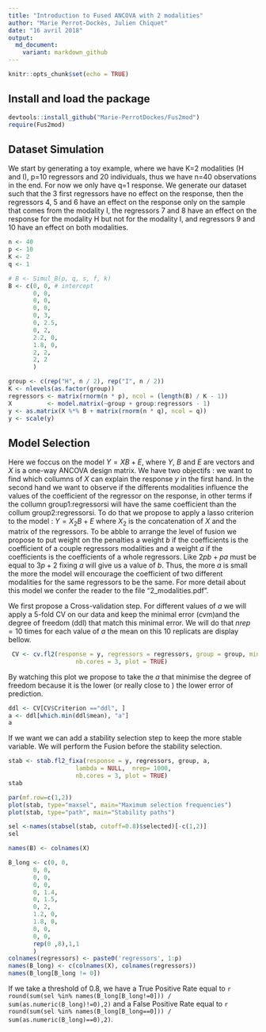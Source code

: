 ```yaml
---
title: "Introduction to Fused ANCOVA with 2 modalities"
author: "Marie Perrot-Dockès, Julien Chiquet"
date: "16 avril 2018"
output:
  md_document:
    variant: markdown_github
---
```


```r
knitr::opts_chunk$set(echo = TRUE)
```

## Install and load the package

```r
devtools::install_github("Marie-PerrotDockes/Fus2mod")
require(Fus2mod)

```

## Dataset Simulation

We start by generating a toy example, where we have K=2 modalities (H and I), p=10 regressors and 20 individuals, thus we have n=40 observations in the end.
For now we only have q=1 response.
We generate our dataset such that the 3 first regressors have no effect on the response, then the regressors 4, 5 and 6 have an effect on the response only on the sample that comes from the modality I, the regressors 7 and 8 have an effect on the response for the modality H but not for the modality I, and regressors 9 and 10 have an effect on both modalities.

```r
n <- 40
p <- 10
K <- 2
q <- 1

# B <- Simul_B(p, q, s, f, k)
B <- c(0, 0, # intercept
       0, 0,
       0, 0,
       0, 0,
       0, 3,
       0, 2.5,
       0, 2,
       2.2, 0,
       1.8, 0,
       2, 2,
       2, 2
       )

group <- c(rep("H", n / 2), rep("I", n / 2))
K <- nlevels(as.factor(group))
regressors <- matrix(rnorm(n * p), ncol = (length(B) / K - 1))
X          <- model.matrix(~group + group:regressors - 1)
y <- as.matrix(X %*% B + matrix(rnorm(n * q), ncol = q))
y <- scale(y)
```

## Model Selection

Here we foccus on the model $Y=XB+E$, where $Y$, $B$ and $E$ are vectors and $X$ is a one-way ANCOVA design matrix. We have two objectifs : we want to find which collumns of $X$ can explain the response $y$ in the first hand. In the second hand we want to observe if the differents modalities influence the values of the coefficient of the regressor on the response, in other terms if the collumn group1:regressorsi will have the same coefficient than the collum group2:regressorsi. 
To do that we propose to apply a lasso criterion to the model : $Y=X_2B+E$ where $X_2$ is the concatenation of $X$ and the matrix of the regressors. To be abble to arrange the level of fusion we propose to put weight on the penalties a weight $b$ if the coefficients is the coefficient of a couple regressors modalities and a weight $a$ if the coefficients is the coefficients of a whole regressors. Like $2pb+pa$ must be equal to $3p+2$ fixing $a$ will give us a value of $b$. Thus, the more $a$ is small the more the model will encourage the coefficient of two different modalities for the same regressors to be the same. 
For more detail about this model we confer the reader to the file "2_modalities.pdf".

We first propose a Cross-validation step. For different values of $a$  we will apply a 5-fold CV on our data and keep the minimal error (cvm)and the degree of freedom (ddl) that match this minimal error. We will do that $nrep =10$ times  for each value of $a$ the mean on this 10 replicats  are display bellow.

```r
 CV <- cv.fl2(response = y, regressors = regressors, group = group, mina = 0.1, nfold = 5, nrep= 10,
                   nb.cores = 3, plot = TRUE)
```

By watching this plot we propose to take the $a$ that minimise the degree of freedom because it is the lower (or really close to ) the lower error of prediction.


```r
ddl <- CV[CV$Criterion =="ddl", ]
a <- ddl[which.min(ddl$mean), "a"]
a
```

If we want we can add a stability selection step to keep the more stable variable. 
We will perform the Fusion before the stability selection.

```r
stab <- stab.fl2_fixa(response = y, regressors, group, a,
                   lambda = NULL,  nrep= 1000,
                   nb.cores = 3, plot = TRUE)
stab
```

```r
par(mf.row=c(1,2))
plot(stab, type="maxsel", main="Maximum selection frequencies")
plot(stab, type="path", main="Stability paths")
```
```r
sel <-names(stabsel(stab, cutoff=0.8)$selected)[-c(1,2)]
sel 
```

```r
names(B) <- colnames(X)

B_long <- c(0, 0,
       0, 0,
       0, 0,
       0, 0,
       0, 1.4,
       0, 1.5,
       0, 2,
       1.2, 0,
       1.8, 0,
       0, 0,
       0, 0, 
       rep(0 ,8),1,1
       )
colnames(regressors) <- paste0('regressors', 1:p)
names(B_long) <- c(colnames(X), colnames(regressors))
names(B_long[B_long != 0])
```
 
If we take a threshold of 0.8, we have a True Positive Rate equal to `r round(sum(sel %in% names(B_long[B_long!=0])) / sum(as.numeric(B_long)!=0),2)` and a False Positive Rate equal to `r round(sum(sel %in% names(B_long[B_long==0])) / sum(as.numeric(B_long)==0),2)`.
